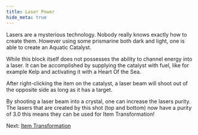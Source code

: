 ```yaml
---
title: Laser Power
hide_meta: true
---
```


Lasers are a mysterious technology. Nobody really knows
exactly how to create them. However using some prismarine
both dark and light, one is able to create an Aquatic Catalyst.

While this block itself does not possesses the ability to channel
energy into a laser.
It can be accomplished by supplying the catalyst with fuel, like for
example Kelp and activating it with a Heart Of the Sea.

After right-clicking the item on the catalyst, a laser beam will shoot
out of the opposite side as long as it has a target.

By shooting a laser beam into a crystal, one can increase the lasers purity.
The lasers that are created by this shot (top and bottom) now have a purity of 3.0
this means they can be used for Item Transformation!

Next: [Item Transformation](https://moddedmc.org/en/mod/1107394/docs/getting_started/item_transformation)
